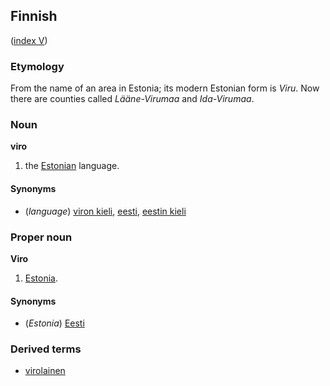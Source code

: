 ==Finnish==
([[Wiktionary:Finnish_index_v|index V]])

===Etymology===
From the name of an area in Estonia; its modern Estonian form is ''Viru''. Now there are counties called ''Lääne-Virumaa'' and ''Ida-Virumaa''.

===Noun===
'''viro'''

# the [[Estonian]] language.

====Synonyms====
*(''language'') [[viron kieli]], [[eesti]], [[eestin kieli]]

===Proper noun===
'''Viro'''

# [[Estonia]].

====Synonyms====
*(''Estonia'') [[Eesti]]

===Derived terms===
*[[virolainen]]